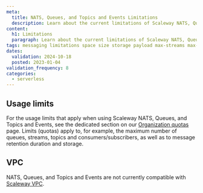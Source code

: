 ```yaml
---
meta:
  title: NATS, Queues, and Topics and Events Limitations
  description: Learn about the current limitations of Scaleway NATS, Queues, and Topics and Events
content:
  h1: Limitations
  paragraph: Learn about the current limitations of Scaleway NATS, Queues, and Topics and Events
tags: messaging limitations space size storage payload max-streams max-consumers max-subscribers max-topics max-queues visibility-timeout
dates:
  validation: 2024-10-18
  posted: 2023-01-04
validation_frequency: 8
categories:
  - serverless
---
```


## Usage limits

For the usage limits that apply when using Scaleway NATS, Queues, and Topics and Events, see the dedicated section on our [Organization quotas](/identity-and-access-management/organizations-and-projects/additional-content/organization-quotas/#messaging-and-queuing) page. Limits (quotas) apply to, for example, the maximum number of queues, streams, topics and consumers/subscribers, as well as to message retention duration and storage.

## VPC

NATS, Queues, and Topics and Events are not currently compatible with [Scaleway VPC](https://www.scaleway.com/en/docs/network/vpc/quickstart/).
